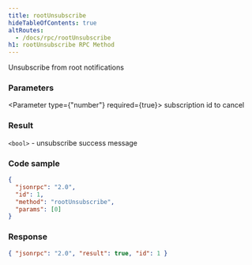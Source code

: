 ```yaml
---
title: rootUnsubscribe
hideTableOfContents: true
altRoutes:
  - /docs/rpc/rootUnsubscribe
h1: rootUnsubscribe RPC Method
---
```


Unsubscribe from root notifications

<DocSideBySide>

<DocLeftSide>

### Parameters

<Parameter type={"number"} required={true}>
  subscription id to cancel
</Parameter>

### Result

`<bool>` - unsubscribe success message

</DocLeftSide>

<DocRightSide>

### Code sample

```json
{
  "jsonrpc": "2.0",
  "id": 1,
  "method": "rootUnsubscribe",
  "params": [0]
}
```

### Response

```json
{ "jsonrpc": "2.0", "result": true, "id": 1 }
```

</DocRightSide>
</DocSideBySide>
